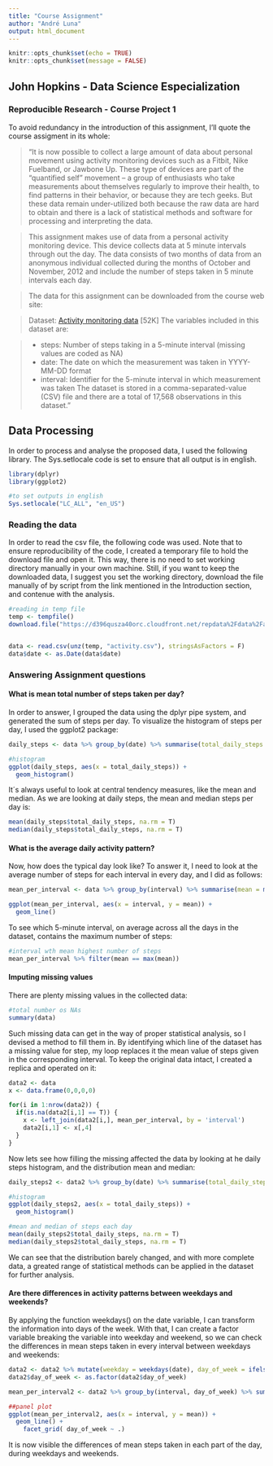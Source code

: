 ```yaml
---
title: "Course Assignment"
author: "André Luna"
output: html_document
---
```


```r
knitr::opts_chunk$set(echo = TRUE)
knitr::opts_chunk$set(message = FALSE)
```

## John Hopkins - Data Science Especialization
### Reproducible Research - Course Project 1

To avoid redundancy in the introduction of this assignment, I'll quote the course assigment in its whole:

> "It is now possible to collect a large amount of data about personal movement  using activity monitoring devices such as a Fitbit, Nike Fuelband, or Jawbone Up. These type of devices are part of the “quantified self” movement – a group of enthusiasts who take measurements about themselves regularly to improve their health, to find patterns in their behavior, or because they are tech geeks. But these data remain under-utilized both because the raw data are hard to obtain and there is a lack of statistical methods and software for processing and interpreting the data.

> This assignment makes use of data from a personal activity monitoring device. This device collects data at 5 minute intervals through out the day. The data consists of two months of data from an anonymous individual collected during the months of October and November, 2012 and include the number of steps taken in 5 minute intervals each day.

> The data for this assignment can be downloaded from the course web site:

> Dataset: [Activity monitoring data](https://d396qusza40orc.cloudfront.net/repdata%2Fdata%2Factivity.zip) [52K]
> The variables included in this dataset are:

> * steps: Number of steps taking in a 5-minute interval (missing values are coded as NA)
* date: The date on which the measurement was taken in YYYY-MM-DD format
* interval: Identifier for the 5-minute interval in which measurement was taken
The dataset is stored in a comma-separated-value (CSV) file and there are a total of 17,568 observations in this dataset."

## Data Processing

In order to process and analyse the proposed data, I used the following library. The Sys.setlocale code is set to ensure that all output is in english.

```r
library(dplyr)
library(ggplot2)

#to set outputs in english
Sys.setlocale("LC_ALL", "en_US")

```
  
### Reading the data
In order to read the csv file, the following code was used. Note that to ensure reproducibility of the code, I created a temporary file to hold the download file and open it. This way, there is no need to set working directory manually in your own machine. Still, if you want to keep the downloaded data, I suggest you set the working directory, download the file manually of by script from the link mentioned in the Introduction section, and contenue with the analysis.

```r
#reading in temp file
temp <- tempfile()
download.file("https://d396qusza40orc.cloudfront.net/repdata%2Fdata%2Factivity.zip", temp)


data <- read.csv(unz(temp, "activity.csv"), stringsAsFactors = F)
data$date <- as.Date(data$date)
```

### Answering Assignment questions

#### What is mean total number of steps taken per day?
In order to answer, I grouped the data using the dplyr pipe system, and generated the sum of steps per day. To visualize the histogram of steps per day, I used the ggplot2 package:

```r
daily_steps <- data %>% group_by(date) %>% summarise(total_daily_steps = sum(steps))

#histogram
ggplot(daily_steps, aes(x = total_daily_steps)) +
  geom_histogram()
```

It´s always useful to look at central tendency measures, like the mean and median. As we are looking at daily steps, the mean and median steps per day is:

```r
mean(daily_steps$total_daily_steps, na.rm = T)
median(daily_steps$total_daily_steps, na.rm = T)
```

#### What is the average daily activity pattern?
Now, how does the typical day look like? To answer it, I need to look at the average number of steps for each interval in every day, and I did as follows:

```r
mean_per_interval <- data %>% group_by(interval) %>% summarise(mean = mean(steps, na.rm = T))

ggplot(mean_per_interval, aes(x = interval, y = mean)) +
  geom_line()
```

To see which 5-minute interval, on average across all the days in the dataset, contains the maximum number of steps:

```r
#interval wth mean highest number of steps
mean_per_interval %>% filter(mean == max(mean))
```

#### Imputing missing values
There are plenty missing values in the collected data:

```r
#total number os NAs
summary(data)
```

Such missing data can get in the way of proper statistical analysis, so I devised a method to fill them in. By identifying which line of the dataset has a missing value for step, my loop replaces it the mean value of steps given in the corresponding interval. To keep the original data intact, I created a replica and operated on it:  

```r
data2 <- data
x <- data.frame(0,0,0,0)

for(i in 1:nrow(data2)) {
  if(is.na(data2[i,1] == T)) {
    x <- left_join(data2[i,], mean_per_interval, by = 'interval')
    data2[i,1] <- x[,4]
  }
}
```

Now lets see how filling the missing affected the data by looking at he daily steps histogram, and the distribution mean and median:

```r
daily_steps2 <- data2 %>% group_by(date) %>% summarise(total_daily_steps = sum(steps))

#histogram
ggplot(daily_steps2, aes(x = total_daily_steps)) +
  geom_histogram()

#mean and median of steps each day
mean(daily_steps2$total_daily_steps, na.rm = T)
median(daily_steps2$total_daily_steps, na.rm = T)
```

We can see that the distribution barely changed, and with more complete data, a greated range of statistical methods can be applied in the dataset for further analysis.

#### Are there differences in activity patterns between weekdays and weekends?
By applying the function weekdays() on the date variable, I can transform the information into days of the week. With that, I can create a factor variable breaking the variable into weekday and weekend, so we can check the differences in mean steps taken in every interval between weekdays and weekends:

```r
data2 <- data2 %>% mutate(weekday = weekdays(date), day_of_week = ifelse(weekday == "Saturday" | weekday == "Sunday", "weekend", "weekday"))
data2$day_of_week <- as.factor(data2$day_of_week) 

mean_per_interval2 <- data2 %>% group_by(interval, day_of_week) %>% summarise(mean = mean(steps, na.rm = T))

##panel plot
ggplot(mean_per_interval2, aes(x = interval, y = mean)) + 
  geom_line() + 
    facet_grid( day_of_week ~ .)
```

It is now visible the differences of mean steps taken in each part of the day, during weekdays and weekends.